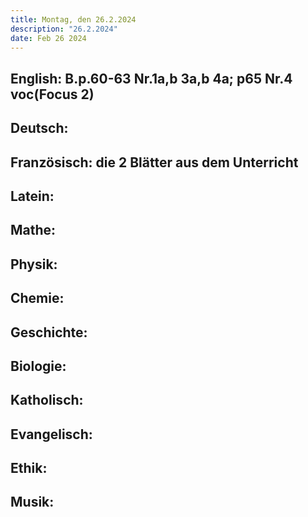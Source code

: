 ```yaml
---
title: Montag, den 26.2.2024
description: "26.2.2024"
date: Feb 26 2024
---
```


## English: B.p.60-63 Nr.1a,b 3a,b 4a; p65 Nr.4 voc(Focus 2)
## Deutsch: 
## Französisch: die 2 Blätter aus dem Unterricht
## Latein: 
## Mathe: 
## Physik: 
## Chemie: 
## Geschichte: 
## Biologie: 
## Katholisch: 
## Evangelisch: 
## Ethik: 
## Musik: 